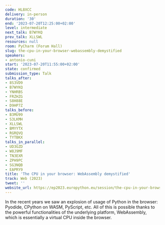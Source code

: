 ```yaml
---
code: HL8XCC
delivery: in-person
duration: '30'
end: '2023-07-20T12:25:00+02:00'
level: intermediate
next_talk: B7WYKQ
prev_talk: XLLSWL
resources: null
room: PyCharm (Forum Hall)
slug: the-cpu-in-your-browser-webassembly-demystified
speakers:
- antonio-cuni
start: '2023-07-20T11:55:00+02:00'
state: confirmed
submission_type: Talk
talks_after:
- 8S3VD9
- B7WYKQ
- YNHRBS
- FRZHZG
- S8H88E
- D9HP7Z
talks_before:
- B3MU99
- S3LKMH
- XLLSWL
- BMYYTX
- RGRQVQ
- TYTBKX
talks_in_parallel:
- UD3GZD
- W8J9MF
- TN3EXR
- ZPH9PC
- SG3NQB
- EAPRY9
title: 'The CPU in your browser: WebAssembly demystified'
track: Web (2023)
tweet: ''
website_url: https://ep2023.europython.eu/session/the-cpu-in-your-browser-webassembly-demystified
---
```


In the recent years we saw an explosion of usage of Python in the browser:
Pyodide, CPython on WASM, PyScript, etc. All of this is possible thanks to the
powerful functionalities of the underlying platform, WebAssembly, which is essentially a virtual CPU
inside the browser.